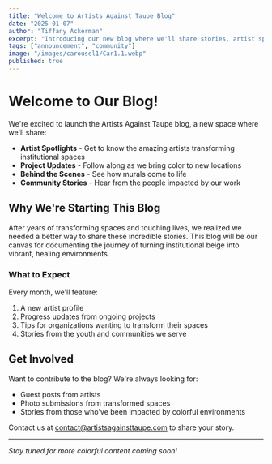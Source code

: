 ```yaml
---
title: "Welcome to Artists Against Taupe Blog"
date: "2025-01-07"
author: "Tiffany Ackerman"
excerpt: "Introducing our new blog where we'll share stories, artist spotlights, and updates from the Artists Against Taupe movement."
tags: ["announcement", "community"]
image: "/images/carousel1/Car1.1.webp"
published: true
---
```


# Welcome to Our Blog!

We're excited to launch the Artists Against Taupe blog, a new space where we'll share:

- **Artist Spotlights** - Get to know the amazing artists transforming institutional spaces
- **Project Updates** - Follow along as we bring color to new locations
- **Behind the Scenes** - See how murals come to life
- **Community Stories** - Hear from the people impacted by our work

## Why We're Starting This Blog

After years of transforming spaces and touching lives, we realized we needed a better way to share these incredible stories. This blog will be our canvas for documenting the journey of turning institutional beige into vibrant, healing environments.

### What to Expect

Every month, we'll feature:
1. A new artist profile
2. Progress updates from ongoing projects
3. Tips for organizations wanting to transform their spaces
4. Stories from the youth and communities we serve

## Get Involved

Want to contribute to the blog? We're always looking for:
- Guest posts from artists
- Photo submissions from transformed spaces
- Stories from those who've been impacted by colorful environments

Contact us at [contact@artistsagainsttaupe.com](mailto:contact@artistsagainsttaupe.com) to share your story.

---

*Stay tuned for more colorful content coming soon!*